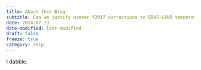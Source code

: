 ```yaml
---
title: About this Blog
subtitle: Can we justify winter Y2017 corrections to ERA5-LAND temperature grids over central California?
date: 2024-07-13
date-modified: last-modified
draft: false
freeze: true
category: skip
---
```


I dabble.

